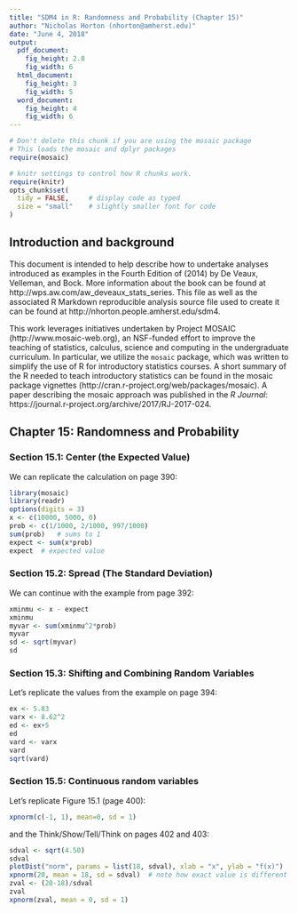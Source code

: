 ```yaml
---
title: "SDM4 in R: Randomness and Probability (Chapter 15)"
author: "Nicholas Horton (nhorton@amherst.edu)"
date: "June 4, 2018"
output: 
  pdf_document:
    fig_height: 2.8
    fig_width: 6
  html_document:
    fig_height: 3
    fig_width: 5
  word_document:
    fig_height: 4
    fig_width: 6
---
```



```r
# Don't delete this chunk if you are using the mosaic package
# This loads the mosaic and dplyr packages
require(mosaic)
```

```r
# knitr settings to control how R chunks work.
require(knitr)
opts_chunk$set(
  tidy = FALSE,     # display code as typed
  size = "small"    # slightly smaller font for code
)
```

## Introduction and background 

This document is intended to help describe how to undertake analyses introduced 
as examples in the Fourth Edition of \emph{Stats: Data and Models} (2014) by De Veaux, Velleman, and Bock.
More information about the book can be found at http://wps.aw.com/aw_deveaux_stats_series.  This
file as well as the associated R Markdown reproducible analysis source file used to create it can be found at http://nhorton.people.amherst.edu/sdm4.

This work leverages initiatives undertaken by Project MOSAIC (http://www.mosaic-web.org), an NSF-funded effort to improve the teaching of statistics, calculus, science and computing in the undergraduate curriculum. In particular, we utilize the `mosaic` package, which was written to simplify the use of R for introductory statistics courses. A short summary of the R needed to teach introductory statistics can be found in the mosaic package vignettes (http://cran.r-project.org/web/packages/mosaic).
A paper describing the mosaic approach was published in the *R Journal*: https://journal.r-project.org/archive/2017/RJ-2017-024.

## Chapter 15: Randomness and Probability

### Section 15.1: Center (the Expected Value)

We can replicate the calculation on page 390:

```r
library(mosaic)
library(readr)
options(digits = 3)
x <- c(10000, 5000, 0)
prob <- c(1/1000, 2/1000, 997/1000)
sum(prob)   # sums to 1
expect <- sum(x*prob)
expect  # expected value
```

### Section 15.2: Spread (The Standard Deviation)

We can continue with the example from page 392:

```r
xminmu <- x - expect
xminmu
myvar <- sum(xminmu^2*prob) 
myvar
sd <- sqrt(myvar)
sd
```

### Section 15.3: Shifting and Combining Random Variables

Let's replicate the values from the example on page 394:

```r
ex <- 5.83 
varx <- 8.62^2
ed <- ex+5 
ed
vard <- varx
vard
sqrt(vard)
```

### Section 15.5: Continuous random variables

Let's replicate Figure 15.1 (page 400):

```r
xpnorm(c(-1, 1), mean=0, sd = 1)
```

and the Think/Show/Tell/Think on pages 402 and 403:

```r
sdval <- sqrt(4.50) 
sdval
plotDist("norm", params = list(18, sdval), xlab = "x", ylab = "f(x)")
xpnorm(20, mean = 18, sd = sdval)  # note how exact value is different from the table!
zval <- (20-18)/sdval
zval
xpnorm(zval, mean = 0, sd = 1)    
```


